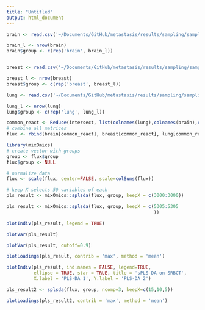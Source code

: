 ```yaml
---
title: "Untitled"
output: html_document
---
```


```r
brain <- read.csv('~/Documents/GitHub/metastasis/results/sampling/sampling_brain_metastasis_100.csv')# %>% 

brain_l <- nrow(brain)
brain$group <- c(rep('brain', brain_l))


breast <- read.csv('~/Documents/GitHub/metastasis/results/sampling/sampling_breast_cancer_100.csv') # %>% 

breast_l <- nrow(breast)
breast$group <- c(rep('breast', breast_l))

lung <- read.csv('~/Documents/GitHub/metastasis/results/sampling/sampling_lung_metastasis_100.csv') #%>% 

lung_l <- nrow(lung)
lung$group <- c(rep('lung', lung_l))

common_react <- Reduce(intersect, list(colnames(lung),colnames(brain),colnames(breast)))
# combine all matrices
flux <- rbind(brain[common_react], breast[common_react], lung[common_react])

```

```r
library(mixOmics)
# create vector with groups
group <- flux$group
flux$group <- NULL

# normalize data
flux <- scale(flux, center=FALSE, scale=colSums(flux))

# keep X selects 50 variables of each
pls_result <- mixOmics::splsda(flux, group, keepX = c(3000:3000)) 
```
```r
pls_result <- mixOmics::splsda(flux, group, keepX = c(5305:5305
                                                      ))
```


```r
plotIndiv(pls_result, legend = TRUE)
```

```r
plotVar(pls_result)
```

```r
plotVar(pls_result, cutoff=0.9)
```

```r
plotLoadings(pls_result, contrib = 'max', method = 'mean')
```
```r
plotIndiv(pls_result, ind.names = FALSE, legend=TRUE,
          ellipse = TRUE, star = TRUE, title = 'sPLS-DA on SRBCT',
          X.label = 'PLS-DA 1', Y.label = 'PLS-DA 2')
```
```r
pls_result2 <- splsda(flux, group, ncomp=3, keepX=c(15,10,5))
```

```r
plotLoadings(pls_result2, contrib = 'max', method = 'mean')
```


